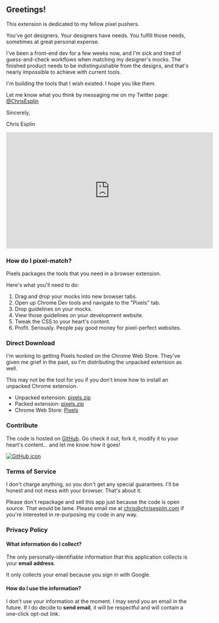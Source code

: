 ## Greetings!

This extension is dedicated to my fellow pixel pushers.

You've got designers. Your designers have needs. You fulfill those needs, sometimes at great personal expense.

I've been a front-end dev for a few weeks now, and I'm sick and tired of guess-and-check workflows when matching my designer's mocks. The finished product needs to be indistinguishable from the designs, and that's nearly impossible to achieve with current tools.

I'm building the tools that I wish existed. I hope you like them.

Let me know what you think by messaging me on my Twitter page: [@ChrisEsplin](https://twitter.com/chrisesplin)

Sincerely,

Chris Esplin

<iframe
  width="560"
  height="315"
  src="https://www.youtube.com/embed/PqmKYih_j10"
  frameBorder="0"
  allow="accelerometer; autoplay; encrypted-media; gyroscope; picture-in-picture"
  allowFullScreen
></iframe>

### How do I pixel-match?

Pixels packages the tools that you need in a browser extension.

Here's what you'll need to do:

1. Drag and drop your mocks into new browser tabs.
1. Open up Chrome Dev tools and navigate to the "Pixels" tab.
1. Drop guidelines on your mocks.
1. View those guidelines on your development website.
1. Tweak the CSS to your heart's content.
1. Profit. Seriously. People pay good money for pixel-perfect websites.

### Direct Download

I'm working to getting Pixels hosted on the Chrome Web Store. They've given me grief in the past, so I'm distributing the unpacked extension as well.

This may not be the tool for you if you don't know how to install an unpacked Chrome extension.

- Unpacked extension: [pixels.zip](/extension/pixels.zip)
- Packed extension: [pixels.zip](/extension/pixels.crx)
- Chrome Web Store: [Pixels](https://chrome.google.com/webstore/detail/pixels/ibjfclodnfhjfighgdglngeaepomnamk?hl=en)

### Contribute

The code is hosted on [GitHub](https://github.com/deltaepsilon/pixels). Go check it out, fork it, modify it to your heart's content... and let me know how it goes!

[![GitHub icon](/images/logos/github-120.png)](https://gitlab.com/deltaepsilon/pixels)

### Terms of Service

I don't charge anything, so you don't get any special guarantees. I'll be honest and not mess with your browser. That's about it.

Please don't repackage and sell this app just because the code is open source. That would be lame. Please email me at [chris@chrisesplin.com](mailto:chris@chrisesplin.com) if you're interested in re-purposing my code in any way.

### Privacy Policy

#### What information do I collect?

The only personally-identifiable information that this application collects is your **email address**.

It only collects your email because you sign in with Google.

#### How do I use the information?

I don't use your information at the moment. I may send you an email in the future. If I do decide to **send email**, it will be respectful and will contain a one-click opt-out link.
